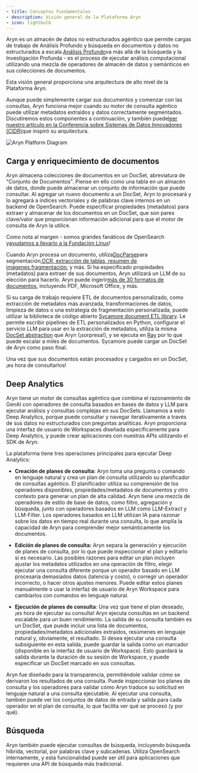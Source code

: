 ```yaml
---
- title: Conceptos Fundamentales
- description: Visión general de la Plataforma Aryn
- icon: lightbulb
---
```


Aryn es un almacén de datos no estructurados agéntico que permite cargas de trabajo de Análisis Profundo y búsqueda en documentos y datos no estructurados a escala.[Análisis Profundo](aryn-platform/core_concepts#deep-analytics)va más allá de la búsqueda y la Investigación Profunda - es el proceso de ejecutar análisis computacional utilizando una mezcla de operadores de almacén de datos y semánticos en sus colecciones de documentos.

Esta visión general proporciona una arquitectura de alto nivel de la Plataforma Aryn.

Aunque puede simplemente cargar sus documentos y comenzar con las consultas, Aryn funciona mejor cuando su motor de consulta agéntico puede utilizar metadatos extraídos y datos correctamente segmentados. Discutiremos estos componentes a continuación, y también puede[leer nuestro artículo en la Conferencia sobre Sistemas de Datos Innovadores (CIDR)](https://arxiv.org/abs/2409.00847)que inspiró su arquitectura.

![Aryn Platform Diagram](/aryn_platform_diagram.png)

## Carga y enriquecimiento de documentos

Aryn almacena colecciones de documentos en un DocSet, abreviatura de "Conjunto de Documentos". Piense en ello como una tabla en un almacén de datos, donde puede almacenar un conjunto de información que puede consultar. Al agregar un nuevo documento a un DocSet, Aryn lo procesará y lo agregará a índices vectoriales y de palabras clave internos en un backend de OpenSearch. Puede especificar propiedades (metadatos) para extraer y almacenar de los documentos en un DocSet, que son pares clave/valor que proporcionan información adicional para que el motor de consulta de Aryn la utilice.

Como nota al margen - somos grandes fanáticos de OpenSearch y[ayudamos a llevarlo a la Fundación Linux](https://www.aryn.ai/post/aryn-is-a-founding-member-of-the-new-opensearch-software-foundation)!

Cuando Aryn procesa un documento, utiliza[DocParse](https://www.aryn.ai/docparse)para segmentación,[OCR, extracción de tablas, resumen de imágenes](https://docs.aryn.ai/docparse/processing_options),[fragmentación](https://docs.aryn.ai/docparse/chunking_strategies), y más. Si ha especificado propiedades (metadatos) para extraer de sus documentos, Aryn utilizará un LLM de su elección para hacerlo. Aryn puede ingerir[más de 30 formatos de documentos](https://docs.aryn.ai/docparse/formats_supported), incluyendo PDF, Microsoft Office, y más.

Si su carga de trabajo requiere ETL de documentos personalizado, como extracción de metadatos más avanzada, transformaciones de datos, limpieza de datos o una estrategia de fragmentación personalizada, puede utilizar la biblioteca de código abierto [Sycamore document ETL library](https://github.com/aryn-ai/sycamore). Le permite escribir pipelines de ETL personalizados en Python, configurar el servicio LLM para usar en la extracción de metadatos, utiliza la misma [DocSet abstraction](https://sycamore.readthedocs.io/en/stable/sycamore/APIs/docset.html) que Aryn (¡sorpresa!), y se ejecuta en [Ray](https://github.com/ray-project/ray) por lo que puede escalar a miles de documentos. Sycamore puede cargar un DocSet de Aryn como paso final.

Una vez que sus documentos están procesados y cargados en un DocSet, ¡es hora de consultarlos!

## Deep Analytics

Aryn tiene un motor de consultas agéntico que combina el razonamiento de GenAI con operadores de consulta basados en bases de datos y LLM para ejecutar análisis y consultas complejas en sus DocSets. Llamamos a esto Deep Analytics, porque puede consultar y navegar iterativamente a través de sus datos no estructurados con preguntas analíticas. Aryn proporciona una interfaz de usuario de Workspaces diseñada específicamente para Deep Analytics, y puede crear aplicaciones con nuestras APIs utilizando el SDK de Aryn.

La plataforma tiene tres operaciones principales para ejecutar Deep Analytics:

* **Creación de planes de consulta:** Aryn toma una pregunta o comando en lenguaje natural y crea un plan de consulta utilizando su planificador de consultas agéntico. El planificador utiliza su comprensión de los operadores disponibles, propiedades/metadatos de documentos y otro contexto para generar un plan de alta calidad. Aryn tiene una mezcla de operadores de estilo de base de datos, como filtro, agregación y búsqueda, junto con operadores basados en LLM como LLM-Extract y LLM-Filter. Los operadores basados en LLM utilizan IA para razonar sobre los datos en tiempo real durante una consulta, lo que amplía la capacidad de Aryn para comprender mejor semánticamente los documentos.

* **Edición de planes de consulta:** Aryn separa la generación y ejecución de planes de consulta, por lo que puede inspeccionar el plan y editarlo si es necesario. Las posibles razones para editar un plan incluyen ajustar los metadatos utilizados en una operación de filtro, elegir ejecutar una consulta diferente porque un operador basado en LLM procesaría demasiados datos (latencia y costo), o corregir un operador incorrecto, o hacer otros ajustes menores. Puede editar estos planes manualmente o usar la interfaz de usuario de Aryn Workspace para cambiarlos con comandos en lenguaje natural.

* **Ejecución de planes de consulta**: Una vez que tiene el plan deseado, ¡es hora de ejecutar su consulta! Aryn ejecuta consultas en un backend escalable para un buen rendimiento. La salida de su consulta también es un DocSet, que puede incluir una lista de documentos, propiedades/metadatos adicionales extraídos, resúmenes en lenguaje natural y, obviamente, el resultado. Si desea ejecutar una consulta subsiguiente en esta salida, puede guardar la salida como un marcador (disponible en la interfaz de usuario de Workspace). Esto guardará la salida durante la duración de su sesión de Workspace, y puede especificar un DocSet marcado en sus consultas.

Aryn fue diseñado para la transparencia, permitiéndole validar cómo se derivaron los resultados de una consulta. Puede inspeccionar los planes de consulta y los operadores para validar cómo Aryn traduce su solicitud en lenguaje natural a una consulta ejecutable. Al ejecutar una consulta, también puede ver los conjuntos de datos de entrada y salida para cada operador en el plan de consulta, lo que facilita ver qué se procesó (y por qué).

## Búsqueda

Aryn también puede ejecutar consultas de búsqueda, incluyendo búsqueda híbrida, vectorial, por palabras clave y subcadenas. Utiliza OpenSearch internamente, y esta funcionalidad puede ser útil para aplicaciones que requieren una API de búsqueda más tradicional.
